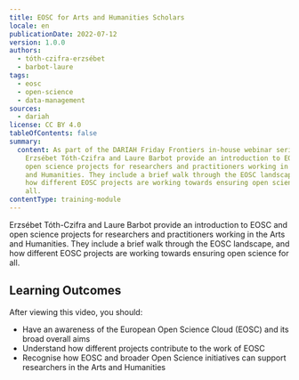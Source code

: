 ```yaml
---
title: EOSC for Arts and Humanities Scholars
locale: en
publicationDate: 2022-07-12
version: 1.0.0
authors:
  - tóth-czifra-erzsébet
  - barbot-laure
tags:
  - eosc
  - open-science
  - data-management
sources:
  - dariah
license: CC BY 4.0
tableOfContents: false
summary:
  content: As part of the DARIAH Friday Frontiers in-house webinar series,
    Erzsébet Tóth-Czifra and Laure Barbot provide an introduction to EOSC and
    open science projects for researchers and practitioners working in the Arts
    and Humanities. They include a brief walk through the EOSC landscape, and
    how different EOSC projects are working towards ensuring open science for
    all.
contentType: training-module
---
```

Erzsébet Tóth-Czifra and Laure Barbot provide an introduction to EOSC and open science projects for researchers and practitioners working in the Arts and Humanities. They include a brief walk through the EOSC landscape, and how different EOSC projects are working towards ensuring open science for all.

## Learning Outcomes

After viewing this video, you should:

* Have an awareness of the European Open Science Cloud (EOSC) and its broad overall aims
* Understand how different projects contribute to the work of EOSC
* Recognise how EOSC and broader Open Science initiatives can support researchers in the Arts and Humanities

<VideoCard provider="youtube" id="tXpmrOtoPoA" title="EOSC for Arts and Humanities Scholars" subtitle="Click here to view" image="images/thumbnail-eosc-for-ahss.png" />
